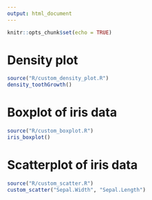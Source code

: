 ---
output: html_document
---

```{r setup, include=FALSE}
knitr::opts_chunk$set(echo = TRUE)
```

# Density plot

```{r}
source("R/custom_density_plot.R")
density_toothGrowth()
```

# Boxplot of iris data

```{r}
source("R/custom_boxplot.R")
iris_boxplot()
```

# Scatterplot of iris data

```{r}
source("R/custom_scatter.R")
custom_scatter("Sepal.Width", "Sepal.Length")
```
